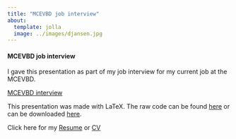 ---
title: "MCEVBD job interview"
about:
  template: jolla
  image: ../images/djansen.jpg
---

#### MCEVBD job interview 

I gave this presentation as part of my job interview for my current job at the MCEVBD.

<a href="../files/MCEVBD_presentation.pdf  ">MCEVBD interview</a>

This presentation was made with LaTeX. The raw code can be found <a href="../files/MCEVBD_presentation.pdf  ">here</a> or can be downloaded [here](./MCEVBD_interview/JansenD_presentation.Rtex).

Click here for my <a href="../files/David_Jansen_Resume.pdf">Resume</a> or <a href="../files/David_Jansen_CV.pdf">CV</a>

